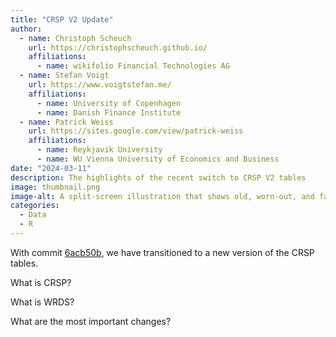 ```yaml
---
title: "CRSP V2 Update"
author:
  - name: Christoph Scheuch
    url: https://christophscheuch.github.io/
    affiliations:
      - name: wikifolio Financial Technologies AG
  - name: Stefan Voigt
    url: https://www.voigtstefan.me/
    affiliations:
      - name: University of Copenhagen
      - name: Danish Finance Institute
  - name: Patrick Weiss
    url: https://sites.google.com/view/patrick-weiss
    affiliations:
      - name: Reykjavik University
      - name: WU Vienna University of Economics and Business
date: "2024-03-11"
description: The highlights of the recent switch to CRSP V2 tables
image: thumbnail.png
image-alt: A split-screen illustration that shows old, worn-out, and faded financial papers, charts, and documents, characterized by a tattered appearance, yellowed by time, and cluttered arrangement, symbolizing traditional and outdated methods of financial management and analysis on the left side This contrast highlights the evolution of financial documentation towards more modern practices on the right side. Created with DALL-E.
categories: 
  - Data
  - R
--- 
```


With commit [6acb50b](https://github.com/tidy-finance/website/commit/6acb50b4d7ee8415be41731bdd65fc88b1bff76b), we have transitioned to a new version of the CRSP tables. 

What is CRSP?

What is WRDS?

What are the most important changes?

